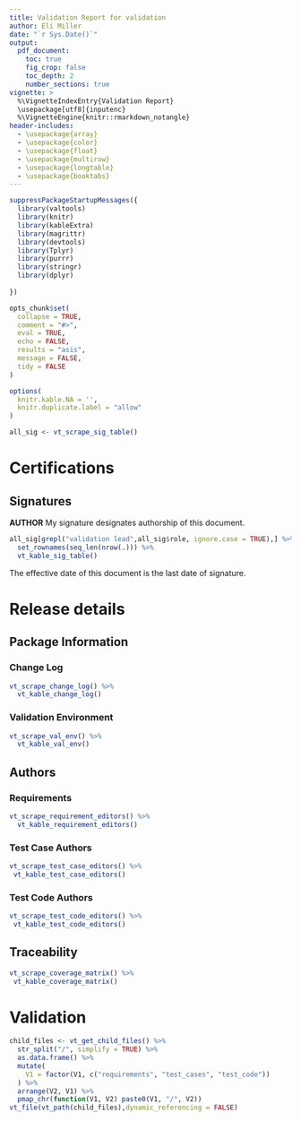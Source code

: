 ```yaml
---
title: Validation Report for validation
author: Eli Miller
date: "`r Sys.Date()`"
output:
  pdf_document:
    toc: true
    fig_crop: false
    toc_depth: 2
    number_sections: true
vignette: >
  %\VignetteIndexEntry{Validation Report}
  \usepackage[utf8]{inputenc}
  %\VignetteEngine{knitr::rmarkdown_notangle}
header-includes:
  - \usepackage{array}
  - \usepackage{color}
  - \usepackage{float}
  - \usepackage{multirow}
  - \usepackage{longtable}
  - \usepackage{booktabs}
---
```



```r
suppressPackageStartupMessages({
  library(valtools)
  library(knitr)
  library(kableExtra)
  library(magrittr)
  library(devtools)
  library(Tplyr)
  library(purrr)
  library(stringr)
  library(dplyr)
  
})

opts_chunk$set(
  collapse = TRUE,
  comment = "#>",
  eval = TRUE,
  echo = FALSE,
  results = "asis",
  message = FALSE,
  tidy = FALSE
)

options(
  knitr.kable.NA = '',
  knitr.duplicate.label = "allow"
)

```

```r
all_sig <- vt_scrape_sig_table() 
```

\newpage

# Certifications

## Signatures

**AUTHOR** My signature designates authorship of this document.

```r
all_sig[grepl("validation lead",all_sig$role, ignore.case = TRUE),] %>%
  set_rownames(seq_len(nrow(.))) %>%
  vt_kable_sig_table()
```


The effective date of this document is the last date of signature.

\newpage

# Release details

## Package Information

### Change Log

```r
vt_scrape_change_log() %>% 
  vt_kable_change_log()
```

### Validation Environment

```r
vt_scrape_val_env() %>% 
  vt_kable_val_env()
```

\clearpage

## Authors

### Requirements 


```r
vt_scrape_requirement_editors() %>% 
  vt_kable_requirement_editors()
```

\clearpage

### Test Case Authors

```r
vt_scrape_test_case_editors() %>%
 vt_kable_test_case_editors()
```
\clearpage

### Test Code Authors

```r
vt_scrape_test_code_editors() %>%
 vt_kable_test_code_editors()
```

\clearpage

## Traceability

```r
vt_scrape_coverage_matrix() %>% 
 vt_kable_coverage_matrix()
```

\clearpage


\newpage

# Validation



```r
child_files <- vt_get_child_files() %>%
  str_split("/", simplify = TRUE) %>%
  as.data.frame() %>%
  mutate(
    V1 = factor(V1, c("requirements", "test_cases", "test_code"))
  ) %>%
  arrange(V2, V1) %>%
  pmap_chr(function(V1, V2) paste0(V1, "/", V2))
vt_file(vt_path(child_files),dynamic_referencing = FALSE)
```
